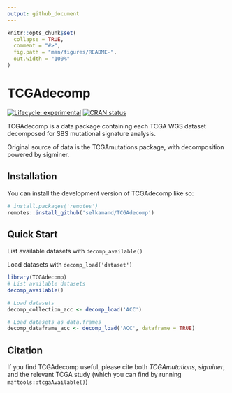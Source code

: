 ```yaml
---
output: github_document
---
```


<!-- README.md is generated from README.Rmd. Please edit that file -->

```r
knitr::opts_chunk$set(
  collapse = TRUE,
  comment = "#>",
  fig.path = "man/figures/README-",
  out.width = "100%"
)
```

# TCGAdecomp

<!-- badges: start -->
[![Lifecycle: experimental](https://img.shields.io/badge/lifecycle-experimental-orange.svg)](https://lifecycle.r-lib.org/articles/stages.html#experimental)
[![CRAN status](https://www.r-pkg.org/badges/version/TCGAdecomp)](https://CRAN.R-project.org/package=TCGAdecomp)
<!-- badges: end -->

TCGAdecomp is a data package containing each TCGA WGS dataset decomposed for SBS mutational signature analysis.

Original source of data is the TCGAmutations package, with decomposition powered by sigminer.


## Installation

You can install the development version of TCGAdecomp like so:

``` r
# install.packages('remotes')
remotes::install_github('selkamand/TCGAdecomp')
```

## Quick Start

List available datasets with `decomp_available()`

Load datasets with `decomp_load('dataset')`

```r
library(TCGAdecomp)
# List available datasets
decomp_available()

# Load datasets
decomp_collection_acc <- decomp_load('ACC')

# Load datasets as data.frames
decomp_dataframe_acc <- decomp_load('ACC', dataframe = TRUE)
```

## Citation

If you find TCGAdecomp useful, please cite both *TCGAmutations*, *sigminer*, and the relevant TCGA study (which you can find by running `maftools::tcgaAvailable()`)
